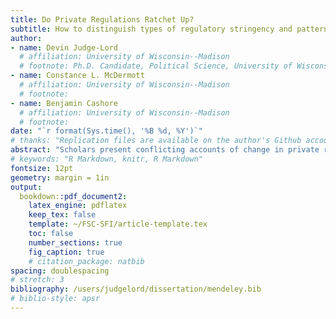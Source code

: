 ```yaml
---
title: Do Private Regulations Ratchet Up?
subtitle: How to distinguish types of regulatory stringency and patterns of change
author: 
- name: Devin Judge-Lord
  # affiliation: University of Wisconsin--Madison
  # footnote: Ph.D. Candidate, Political Science, University of Wisconsin--Madison
- name: Constance L. McDermott
  # affiliation: University of Wisconsin--Madison
  # footnote: 
- name: Benjamin Cashore
  # affiliation: University of Wisconsin--Madison
  # footnote: 
date: "`r format(Sys.time(), '%B %d, %Y')`"
# thanks: "Replication files are available on the author's Github account..."
abstract: "Scholars present conflicting accounts of change in private regulations, including whether competing programs “race to the bottom,” “ratchet up,” “converge,” or “diverge.” We find this to be a symptom of inconsistent measures of regulatory stringency. To remedy this, we offer a framework to distinguish three often-conflated measures: policy scope, prescriptiveness, and performance levels. Using our framework, we compare two leading U.S. forestry certification programs, revealing an upward but divergent pattern in policy prescriptiveness. The program founded by activists generally added requirements that impose costs on firms, while the program established by the American Forest & Paper Association generally added requirements that benefit the sector. This is consistent with our hypothesis that industry-backed programs target less costly types of regulatory stringency than activist-backed programs. We also find several more nuanced patterns of change that previous scholarship failed to anticipate, illustrating how disentangling types of stringency can improve theory building and testing."
# keywords: "R Markdown, knitr, R Markdown"
fontsize: 12pt
geometry: margin = 1in
output: 
  bookdown::pdf_document2:
    latex_engine: pdflatex
    keep_tex: false
    template: ~/FSC-SFI/article-template.tex
    toc: false
    number_sections: true
    fig_caption: true
    # citation_package: natbib
spacing: doublespacing
# stretch: 3
bibliography: /users/judgelord/dissertation/mendeley.bib
# biblio-style: apsr
---
```


